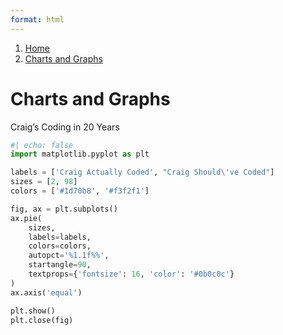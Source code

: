 ```yaml
---
format: html
---
```


<nav class="govuk-breadcrumbs" aria-label="Breadcrumb">
 <ol class="govuk-breadcrumbs__list">
  <li class="govuk-breadcrumbs__list-item">
   <a class="govuk-breadcrumbs__link" href="index.qmd">Home</a>
  </li>
  <li class="govuk-breadcrumbs__list-item">
   <a class="govuk-breadcrumbs__link" href="charts-and-graphs.qmd">Charts and Graphs</a>
  </li>
 </ol>
</nav>

<h1 class="govuk-heading-xl govuk-!-margin-top-6 govuk-!-margin-bottom-6">Charts and Graphs</h1>

<p class="govuk-body">Craig's Coding in 20 Years</p>

```python
#| echo: false
import matplotlib.pyplot as plt

labels = ['Craig Actually Coded', "Craig Should\'ve Coded"]
sizes = [2, 98]
colors = ['#1d70b8', '#f3f2f1']

fig, ax = plt.subplots()
ax.pie(
    sizes,
    labels=labels,
    colors=colors,
    autopct='%1.1f%%',
    startangle=90,
    textprops={'fontsize': 16, 'color': '#0b0c0c'}
)
ax.axis('equal')

plt.show()
plt.close(fig)
```
